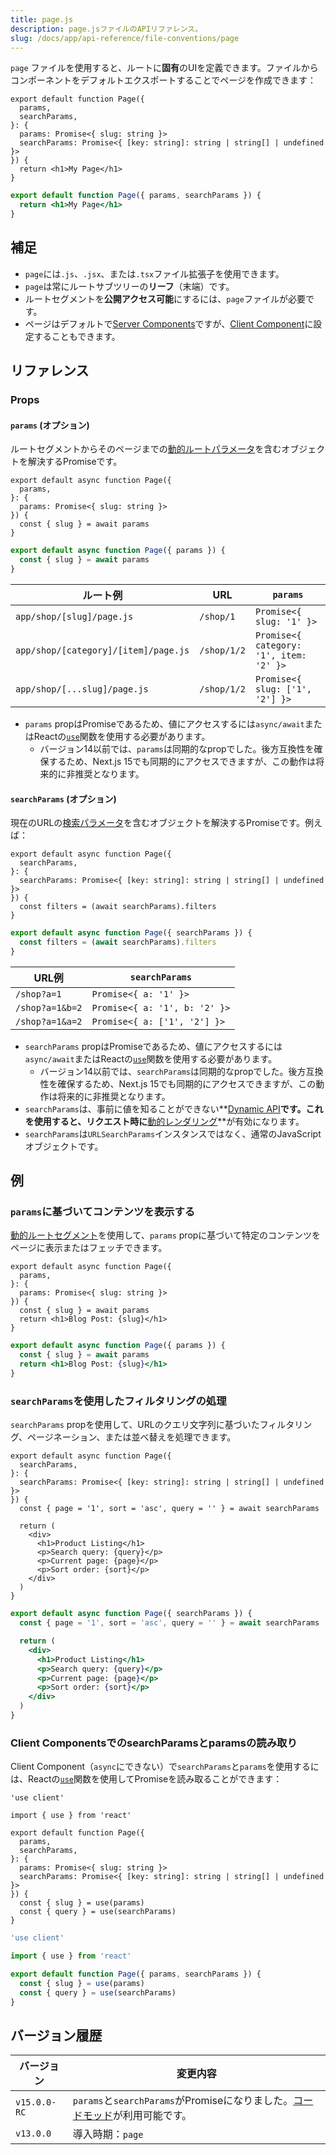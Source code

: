 ```yaml
---
title: page.js
description: page.jsファイルのAPIリファレンス。
slug: /docs/app/api-reference/file-conventions/page
---
```


`page` ファイルを使用すると、ルートに**固有**のUIを定義できます。ファイルからコンポーネントをデフォルトエクスポートすることでページを作成できます：

```tsx filename="app/blog/[slug]/page.tsx" switcher
export default function Page({
  params,
  searchParams,
}: {
  params: Promise<{ slug: string }>
  searchParams: Promise<{ [key: string]: string | string[] | undefined }>
}) {
  return <h1>My Page</h1>
}
```

```jsx filename="app/blog/[slug]/page.js" switcher
export default function Page({ params, searchParams }) {
  return <h1>My Page</h1>
}
```

## 補足

- `page`には`.js`、`.jsx`、または`.tsx`ファイル拡張子を使用できます。
- `page`は常にルートサブツリーの**リーフ**（末端）です。
- ルートセグメントを**公開アクセス可能**にするには、`page`ファイルが必要です。
- ページはデフォルトで[Server Components](https://react.dev/reference/rsc/server-components)ですが、[Client Component](https://react.dev/reference/rsc/use-client)に設定することもできます。

## リファレンス

### Props

#### `params` (オプション)

ルートセグメントからそのページまでの[動的ルートパラメータ](/docs/app/building-your-application/routing/dynamic-routes)を含むオブジェクトを解決するPromiseです。

```tsx filename="app/shop/[slug]/page.tsx" switcher
export default async function Page({
  params,
}: {
  params: Promise<{ slug: string }>
}) {
  const { slug } = await params
}
```

```jsx filename="app/shop/[slug]/page.js" switcher
export default async function Page({ params }) {
  const { slug } = await params
}
```

| ルート例                               | URL         | `params`                                |
| ------------------------------------ | ----------- | --------------------------------------- |
| `app/shop/[slug]/page.js`            | `/shop/1`   | `Promise<{ slug: '1' }>`                |
| `app/shop/[category]/[item]/page.js` | `/shop/1/2` | `Promise<{ category: '1', item: '2' }>` |
| `app/shop/[...slug]/page.js`         | `/shop/1/2` | `Promise<{ slug: ['1', '2'] }>`         |

- `params` propはPromiseであるため、値にアクセスするには`async/await`またはReactの[`use`](https://react.dev/reference/react/use)関数を使用する必要があります。
  - バージョン14以前では、`params`は同期的なpropでした。後方互換性を確保するため、Next.js 15でも同期的にアクセスできますが、この動作は将来的に非推奨となります。

#### `searchParams` (オプション)

現在のURLの[検索パラメータ](https://developer.mozilla.org/docs/Learn/Common_questions/What_is_a_URL#parameters)を含むオブジェクトを解決するPromiseです。例えば：

```tsx filename="app/shop/page.tsx" switcher
export default async function Page({
  searchParams,
}: {
  searchParams: Promise<{ [key: string]: string | string[] | undefined }>
}) {
  const filters = (await searchParams).filters
}
```

```jsx filename="app/shop/page.js" switcher
export default async function Page({ searchParams }) {
  const filters = (await searchParams).filters
}
```

| URL例          | `searchParams`                |
| --------------- | ----------------------------- |
| `/shop?a=1`     | `Promise<{ a: '1' }>`         |
| `/shop?a=1&b=2` | `Promise<{ a: '1', b: '2' }>` |
| `/shop?a=1&a=2` | `Promise<{ a: ['1', '2'] }>`  |

- `searchParams` propはPromiseであるため、値にアクセスするには`async/await`またはReactの[`use`](https://react.dev/reference/react/use)関数を使用する必要があります。
  - バージョン14以前では、`searchParams`は同期的なpropでした。後方互換性を確保するため、Next.js 15でも同期的にアクセスできますが、この動作は将来的に非推奨となります。
- `searchParams`は、事前に値を知ることができない**[Dynamic API](/docs/app/building-your-application/rendering/server-components#dynamic-apis)**です。これを使用すると、リクエスト時に**[動的レンダリング](/docs/app/building-your-application/rendering/server-components#dynamic-rendering)**が有効になります。
- `searchParams`は`URLSearchParams`インスタンスではなく、通常のJavaScriptオブジェクトです。

## 例

### `params`に基づいてコンテンツを表示する

[動的ルートセグメント](/docs/app/building-your-application/routing/dynamic-routes)を使用して、`params` propに基づいて特定のコンテンツをページに表示またはフェッチできます。

```tsx filename="app/blog/[slug]/page.tsx" switcher
export default async function Page({
  params,
}: {
  params: Promise<{ slug: string }>
}) {
  const { slug } = await params
  return <h1>Blog Post: {slug}</h1>
}
```

```jsx filename="app/blog/[slug]/page.js" switcher
export default async function Page({ params }) {
  const { slug } = await params
  return <h1>Blog Post: {slug}</h1>
}
```

### `searchParams`を使用したフィルタリングの処理

`searchParams` propを使用して、URLのクエリ文字列に基づいたフィルタリング、ページネーション、または並べ替えを処理できます。

```tsx filename="app/shop/page.tsx" switcher
export default async function Page({
  searchParams,
}: {
  searchParams: Promise<{ [key: string]: string | string[] | undefined }>
}) {
  const { page = '1', sort = 'asc', query = '' } = await searchParams

  return (
    <div>
      <h1>Product Listing</h1>
      <p>Search query: {query}</p>
      <p>Current page: {page}</p>
      <p>Sort order: {sort}</p>
    </div>
  )
}
```

```jsx filename="app/shop/page.js" switcher
export default async function Page({ searchParams }) {
  const { page = '1', sort = 'asc', query = '' } = await searchParams

  return (
    <div>
      <h1>Product Listing</h1>
      <p>Search query: {query}</p>
      <p>Current page: {page}</p>
      <p>Sort order: {sort}</p>
    </div>
  )
}
```

### Client ComponentsでのsearchParamsとparamsの読み取り

Client Component（`async`にできない）で`searchParams`と`params`を使用するには、Reactの[`use`](https://react.dev/reference/react/use)関数を使用してPromiseを読み取ることができます：

```tsx filename="app/page.tsx" switcher
'use client'

import { use } from 'react'

export default function Page({
  params,
  searchParams,
}: {
  params: Promise<{ slug: string }>
  searchParams: Promise<{ [key: string]: string | string[] | undefined }>
}) {
  const { slug } = use(params)
  const { query } = use(searchParams)
}
```

```js filename="app/page.js" switcher
'use client'

import { use } from 'react'

export default function Page({ params, searchParams }) {
  const { slug } = use(params)
  const { query } = use(searchParams)
}
```

## バージョン履歴

| バージョン     | 変更内容                                                                                                               |
| ------------ | --------------------------------------------------------------------------------------------------------------------- |
| `v15.0.0-RC` | `params`と`searchParams`がPromiseになりました。[コードモッド](/docs/app/guides/upgrading/codemods#150)が利用可能です。 |
| `v13.0.0`    | 導入時期：`page`                                                                                                         |
